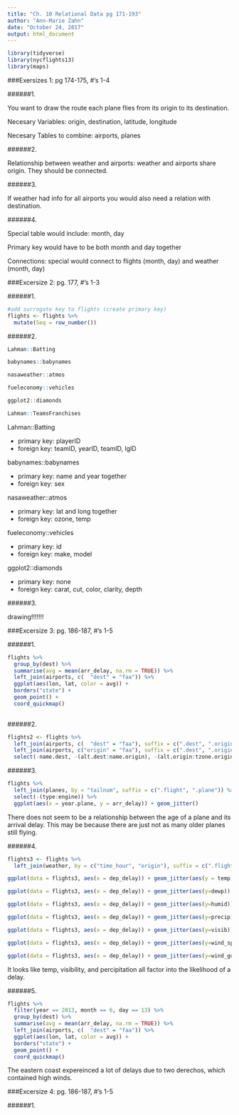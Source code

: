 ```yaml
---
title: "Ch. 10 Relational Data pg 171-193"
author: "Ann-Marie Zahn"
date: "October 24, 2017"
output: html_document
---
```


```r
library(tidyverse)
library(nycflights13)
library(maps)
```

###Exersizes 1: pg 174-175, #'s 1-4

######1.

You want to draw the route each plane flies from its origin to its destination.

Necesary Variables: origin, destination, latitude, longitude 

Necesary Tables to combine: airports, planes

######2.

Relationship between weather and airports: weather and airports share origin. They should be connected.

######3.

If weather had info for all airports you would also need a relation with destination.

######4.

Special table would include: month, day

Primary key would have to be both month and day together

Connections: special would connect to flights (month, day) and weather (month, day)

###Excersize 2: pg. 177, #'s 1-3

######1. 

```r

#add surrogate key to flights (create primary key)
flights <- flights %>%
  mutate(Seq = row_number())

```

######2.

```r

Lahman::Batting

babynames::babynames

nasaweather::atmos

fueleconomy::vehicles

ggplot2::diamonds

Lahman::TeamsFranchises

```

Lahman::Batting

* primary key: playerID
* foreign key: teamID, yearID, teamID, lgID

babynames::babynames

* primary key: name and year together
* foreign key: sex

nasaweather::atmos

* primary key: lat and long together
* foreign key: ozone, temp

fueleconomy::vehicles

* primary key: id
* foreign key: make, model

ggplot2::diamonds

* primary key: none
* foreign key: carat, cut, color, clarity, depth

######3. 

drawing!!!!!!!

###Excersize 3: pg. 186-187, #'s 1-5

######1. 

```r

flights %>%
  group_by(dest) %>%
  summarise(avg = mean(arr_delay, na.rm = TRUE)) %>%
  left_join(airports, c(  "dest" = "faa")) %>%
  ggplot(aes(lon, lat, color = avg)) +
  borders("state") +
  geom_point() +
  coord_quickmap()
    
```

######2. 

```r

flights2 <- flights %>%
  left_join(airports, c(  "dest" = "faa"), suffix = c(".dest", ".origin")) %>%
  left_join(airports, c("origin" = "faa"), suffix = c(".dest", ".origin")) %>%
  select(-name.dest, -(alt.dest:name.origin), -(alt.origin:tzone.origin))

```

######3. 

```r

flights %>%
  left_join(planes, by = "tailnum", suffix = c(".flight", ".plane")) %>%
  select(-(type:engine)) %>%
  ggplot(aes(x = year.plane, y = arr_delay)) + geom_jitter()

```

There does not seem to be a relationship between the age of a plane and its arrival delay. This may be because there are just not as many older planes still flying.

######4. 

```r

flights3 <- flights %>%
  left_join(weather, by = c("time_hour", "origin"), suffix = c(".flight", ".weather"))

ggplot(data = flights3, aes(x = dep_delay)) + geom_jitter(aes(y = temp)) 

ggplot(data = flights3, aes(x = dep_delay)) + geom_jitter(aes(y=dewp))

ggplot(data = flights3, aes(x = dep_delay)) + geom_jitter(aes(y=humid))

ggplot(data = flights3, aes(x = dep_delay)) + geom_jitter(aes(y=precip))

ggplot(data = flights3, aes(x = dep_delay)) + geom_jitter(aes(y=visib))

ggplot(data = flights3, aes(x = dep_delay)) + geom_jitter(aes(y=wind_speed))

ggplot(data = flights3, aes(x = dep_delay)) + geom_jitter(aes(y=wind_gust))

```

It looks like temp, visibility, and percipitation all factor into the likelihood of a delay.

######5. 

```r

flights %>%
  filter(year == 2013, month == 6, day == 13) %>%
  group_by(dest) %>%
  summarise(avg = mean(arr_delay, na.rm = TRUE)) %>%
  left_join(airports, c(  "dest" = "faa")) %>%
  ggplot(aes(lon, lat, color = avg)) +
  borders("state") +
  geom_point() +
  coord_quickmap()

```

The eastern coast expereinced a lot of delays due to two derechos, which contained high winds. 

###Excersize 4: pg. 186-187, #'s 1-5

######1. 

